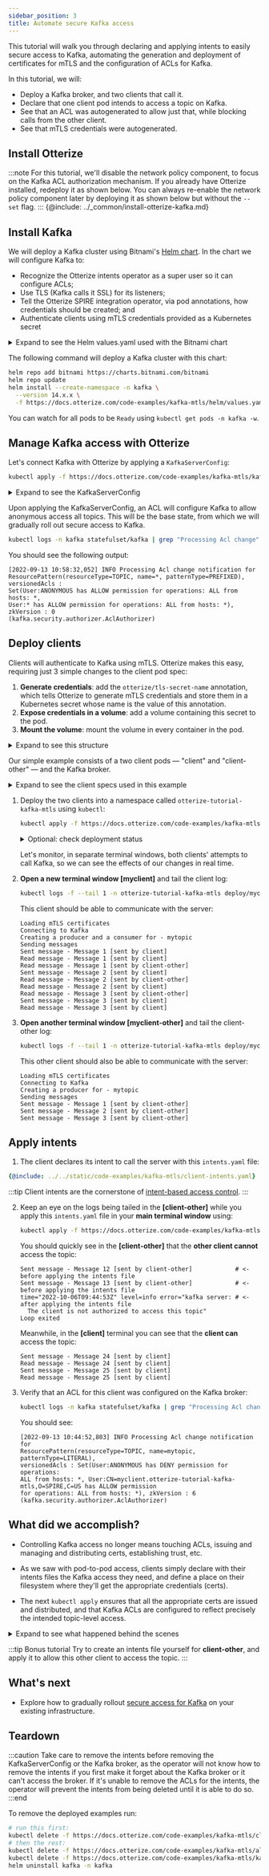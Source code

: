 ```yaml
---
sidebar_position: 3
title: Automate secure Kafka access
---
```


This tutorial will walk you through declaring and applying intents to easily secure access to Kafka,
automating the generation and deployment of certificates for mTLS and the configuration of ACLs for Kafka.

In this tutorial, we will:

- Deploy a Kafka broker, and two clients that call it.
- Declare that one client pod intends to access a topic on Kafka.
- See that an ACL was autogenerated to allow just that, while blocking calls from the other client.
- See that mTLS credentials were autogenerated.

## Install Otterize
:::note
For this tutorial, we'll disable the network policy component, to focus on the Kafka ACL authorization mechanism.
If you already have Otterize installed, redeploy it as shown below. You can always re-enable the network policy component
later by deploying it as shown below but without the `--set` flag.
:::
{@include: ../_common/install-otterize-kafka.md}

## Install Kafka

We will deploy a Kafka cluster using Bitnami's [Helm chart](https://github.com/bitnami/charts/tree/master/bitnami/kafka).
In the chart we will configure Kafka to:
- Recognize the Otterize intents operator as a super user so it can configure ACLs;
- Use TLS (Kafka calls it SSL) for its listeners;
- Tell the Otterize SPIRE integration operator, via pod annotations, how credentials should be created; and
- Authenticate clients using mTLS credentials provided as a Kubernetes secret

<details>
<summary>Expand to see the Helm values.yaml used with the Bitnami chart</summary>

```yaml
{@include: ../../static/code-examples/kafka-mtls/helm/values.yaml}
```
</details>

The following command will deploy a Kafka cluster with this chart:
 ```bash
 helm repo add bitnami https://charts.bitnami.com/bitnami
 helm repo update
 helm install --create-namespace -n kafka \
   --version 14.x.x \
   -f https://docs.otterize.com/code-examples/kafka-mtls/helm/values.yaml kafka bitnami/kafka
 ```

You can watch for all pods to be `Ready` using `kubectl get pods -n kafka -w`.


## Manage Kafka access with Otterize

Let's connect Kafka with Otterize by applying a `KafkaServerConfig`:
```bash
kubectl apply -f https://docs.otterize.com/code-examples/kafka-mtls/kafkaserverconfig.yaml
```
<details>
<summary>Expand to see the KafkaServerConfig</summary>
<Tabs>

<TabItem value="kafkaserverconfig.yaml" label="kafkaserverconfig.yaml">

```yaml
{@include: ../../static/code-examples/kafka-mtls/kafkaserverconfig.yaml}
```

</TabItem>
</Tabs>
</details>

Upon applying the KafkaServerConfig, an ACL will configure Kafka to allow anonymous access all topics.
This will be the base state, from which we will gradually roll out secure access to Kafka.

```bash
kubectl logs -n kafka statefulset/kafka | grep "Processing Acl change" | grep ANONYMOUS | tail -n 1
```
You should see the following output:
```
[2022-09-13 10:58:32,052] INFO Processing Acl change notification for
ResourcePattern(resourceType=TOPIC, name=*, patternType=PREFIXED), versionedAcls :
Set(User:ANONYMOUS has ALLOW permission for operations: ALL from hosts: *,
User:* has ALLOW permission for operations: ALL from hosts: *), zkVersion : 0
(kafka.security.authorizer.AclAuthorizer)
```

## Deploy clients

Clients will authenticate to Kafka using mTLS. Otterize makes this easy, requiring just 3 simple changes to the client pod spec:
1. **Generate credentials**: add the `otterize/tls-secret-name` annotation, which tells Otterize to generate mTLS credentials and store them in a Kubernetes secret whose name is the value of this annotation.
2. **Expose credentials in a volume**: add a volume containing this secret to the pod.
3. **Mount the volume**: mount the volume in every container in the pod.

<details>
<summary>Expand to see this structure</summary>

```yaml
spec:
  template:
    metadata:
      annotations:
        # highlight-next-line
        # 1. Generate credentials as a secret called "client-credentials-secret":
        otterize/tls-secret-name: client-credentials-secret
        ...
    spec:
      volumes:
        # highlight-start
        # 2. Create a volume containing this secret:
        - name: otterize-credentials
          secret:
            secretName: client-credentials-secret
        # highlight-end
        ...
      containers:
        - name: client
          ...
          volumeMounts:
            # highlight-start
            # 3. Mount volume into container
            - name: otterize-credentials
              mountPath: /var/otterize/credentials
              readOnly: true
            # highlight-end
```
</details>

Our simple example consists of a two client pods &mdash; "client" and "client-other" &mdash; and the Kafka broker.
<details>
<summary>Expand to see the client specs used in this example</summary>
<Tabs>

<TabItem value="namespace.yaml" label="namespace.yaml" default>

```yaml
{@include: ../../static/code-examples/kafka-mtls/namespace.yaml}
```

</TabItem>

<TabItem value="client-deployment.yaml" label="client-deployment.yaml">

```yaml
{@include: ../../static/code-examples/kafka-mtls/client-deployment.yaml}
```

</TabItem>

<TabItem value="client-configmap.yaml" label="client-configmap.yaml">

```yaml
{@include: ../../static/code-examples/kafka-mtls/client-configmap.yaml}
```

</TabItem>

<TabItem value="client-other-deployment.yaml" label="client-other-deployment.yaml">

```yaml
{@include: ../../static/code-examples/kafka-mtls/client-other-deployment.yaml}
```

</TabItem>

<TabItem value="client-other-configmap.yaml" label="client-other-configmap.yaml">

```yaml
{@include: ../../static/code-examples/kafka-mtls/client-other-configmap.yaml}
```

</TabItem>

</Tabs>
</details>

1. Deploy the two clients into a namespace called `otterize-tutorial-kafka-mtls` using `kubectl`:
    ```bash
    kubectl apply -f https://docs.otterize.com/code-examples/kafka-mtls/all.yaml
    ```

    <details>
    <summary>Optional: check deployment status</summary>

    Check that the client pods were deployed:

    ```bash
    kubectl get pods -n otterize-tutorial-kafka-mtls
    ```
    You should see:
    ```
    NAME                              READY   STATUS    RESTARTS   AGE
    myclient-5d9646fc46-tw5hs         1/1     Running   0          21s
    myclient-other-59647b448c-w4cpq   1/1     Running   0          21s
    ```
    </details>

    Let's monitor, in separate terminal windows, both clients' attempts to call Kafka,
    so we can see the effects of our changes in real time.

2. **Open a new terminal window [myclient]** and tail the client log:
    ```bash
    kubectl logs -f --tail 1 -n otterize-tutorial-kafka-mtls deploy/myclient
    ```
    This client should be able to communicate with the server:
    ```
    Loading mTLS certificates
    Connecting to Kafka
    Creating a producer and a consumer for - mytopic
    Sending messages
    Sent message - Message 1 [sent by client]
    Read message - Message 1 [sent by client]
    Read message - Message 1 [sent by client-other]
    Sent message - Message 2 [sent by client]
    Read message - Message 2 [sent by client-other]
    Read message - Message 2 [sent by client]
    Read message - Message 3 [sent by client-other]
    Sent message - Message 3 [sent by client]
    Read message - Message 3 [sent by client]
    ```

3. **Open another terminal window [myclient-other]** and tail the client-other log:
    ```bash
    kubectl logs -f --tail 1 -n otterize-tutorial-kafka-mtls deploy/myclient-other
    ```
    This other client should also be able to communicate with the server:
    ```
    Loading mTLS certificates
    Connecting to Kafka
    Creating a producer for - mytopic
    Sending messages
    Sent message - Message 1 [sent by client-other]
    Sent message - Message 2 [sent by client-other]
    Sent message - Message 3 [sent by client-other]
    ```

## Apply intents
1. The client declares its intent to call the server with this `intents.yaml` file:

```yaml
{@include: ../../static/code-examples/kafka-mtls/client-intents.yaml}
```
:::tip
Client intents are the cornerstone of [intent-based access control](https://otterize.com/ibac).
:::

2. Keep an eye on the logs being tailed in the **[client-other]** while you apply this `intents.yaml` file in your **main terminal window** using:
   ```bash
   kubectl apply -f https://docs.otterize.com/code-examples/kafka-mtls/client-intents.yaml
   ```

   You should quickly see in the **[client-other]** that the **other client cannot** access the topic:
   ```
   Sent message - Message 12 [sent by client-other]            # <- before applying the intents file
   Sent message - Message 13 [sent by client-other]            # <- before applying the intents file
   time="2022-10-06T09:44:53Z" level=info error="kafka server: # <- after applying the intents file
     The client is not authorized to access this topic"
   Loop exited
   ```
   Meanwhile, in the **[client]** terminal you can see that the **client can** access the topic:
   ```
   Sent message - Message 24 [sent by client]
   Read message - Message 24 [sent by client]
   Sent message - Message 25 [sent by client]
   Read message - Message 25 [sent by client]
   ```
3. Verify that an ACL for this client was configured on the Kafka broker:
   ```bash
   kubectl logs -n kafka statefulset/kafka | grep "Processing Acl change" | grep mytopic | tail -n 1
   ```
   You should see:
   ```
   [2022-09-13 10:44:52,803] INFO Processing Acl change notification for
   ResourcePattern(resourceType=TOPIC, name=mytopic, patternType=LITERAL), 
   versionedAcls : Set(User:ANONYMOUS has DENY permission for operations: 
   ALL from hosts: *, User:CN=myclient.otterize-tutorial-kafka-mtls,O=SPIRE,C=US has ALLOW permission
   for operations: ALL from hosts: *), zkVersion : 6 (kafka.security.authorizer.AclAuthorizer)
   ```

## What did we accomplish?

- Controlling Kafka access no longer means touching ACLs, issuing and managing and distributing certs, establishing trust,
etc.

- As we saw with pod-to-pod access, clients simply declare with their intents files the Kafka access they need,
and define a place on their filesystem where they'll get the appropriate credentials (certs).

- The next `kubectl apply` ensures that all the appropriate certs are issued and distributed,
and that Kafka ACLs are configured to reflect precisely the intended topic-level access.

<details>
<summary>Expand to see what happened behind the scenes</summary>

### One-time setups:

We configured the Helm chart for Kafka to:
* Allow the Otterize intents operator to be a Kafka super user (authenticated with a certificate).
* Use the SSL protocol for the Kafka listeners.
* Let Otterize know it should generate mTLS credentials in the Java Key Store and Java Trust Store formats, and store them as a Kubernetes secret.
* Use mTLS to authenticate clients, using this Kubernetes secret.

We configured Kafka itself to:
* Add the TLS certificates of the Otterize SPIRE integration operator.
* Set the default ACL for all topics to allow anonymous access.

### Per-client setups:

We configured each of our clients to:
* Let Otterize know it should generate mTLS credentials for that client.
* Mount the Kubernetes secret in a local volume.

This already enables mTLS authentication between both clients and Kafka.

Then we applied intents:
* We only declared that the *client* pod (not the *client-other* pod) needed to access the `mytopic` topic.

This allowed the *client* pod its access and protected `mytopic` from any unintended access, such as from *client-other*.

</details>

:::tip Bonus tutorial
Try to create an intents file yourself for **client-other**, and apply it to allow this other client to access the topic.
:::

## What's next
- Explore how to gradually rollout [secure access for Kafka](/capabilities/kafka/) on your existing infrastructure.

## Teardown


:::caution
Take care to remove the intents before removing the KafkaServerConfig or the Kafka broker, as the operator will not know how to remove
the intents if you first make it forget about the Kafka broker or it can't access the broker.
If it's unable to remove the ACLs for the intents, the operator will prevent the intents from being deleted until
it is able to do so.
:::end


To remove the deployed examples run:
```bash
# run this first:
kubectl delete -f https://docs.otterize.com/code-examples/kafka-mtls/client-intents.yaml
# then the rest:
kubectl delete -f https://docs.otterize.com/code-examples/kafka-mtls/all.yaml
kubectl delete -f https://docs.otterize.com/code-examples/kafka-mtls/kafkaserverconfig.yaml
helm uninstall kafka -n kafka
```
